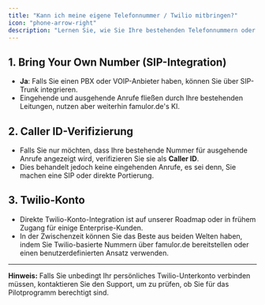 ```yaml
---
title: "Kann ich meine eigene Telefonnummer / Twilio mitbringen?"
icon: "phone-arrow-right"
description: "Lernen Sie, wie Sie Ihre bestehenden Telefonnummern oder Twilio-Konto mit famulor.de über SIP-Integration oder Caller ID-Verifizierung verwenden"
---
```


## 1. Bring Your Own Number (SIP-Integration)

- **Ja**: Falls Sie einen PBX oder VOIP-Anbieter haben, können Sie über SIP-Trunk integrieren.
- Eingehende und ausgehende Anrufe fließen durch Ihre bestehenden Leitungen, nutzen aber weiterhin famulor.de's KI.

## 2. Caller ID-Verifizierung

- Falls Sie nur möchten, dass Ihre bestehende Nummer für ausgehende Anrufe angezeigt wird, verifizieren Sie sie als **Caller ID**.
- Dies behandelt jedoch keine eingehenden Anrufe, es sei denn, Sie machen eine SIP oder direkte Portierung.

## 3. Twilio-Konto

- Direkte Twilio-Konto-Integration ist auf unserer Roadmap oder in frühem Zugang für einige Enterprise-Kunden.
- In der Zwischenzeit können Sie das Beste aus beiden Welten haben, indem Sie Twilio-basierte Nummern über famulor.de bereitstellen oder einen benutzerdefinierten Ansatz verwenden.

---

**Hinweis:** Falls Sie unbedingt Ihr persönliches Twilio-Unterkonto verbinden müssen, kontaktieren Sie den Support, um zu prüfen, ob Sie für das Pilotprogramm berechtigt sind. 